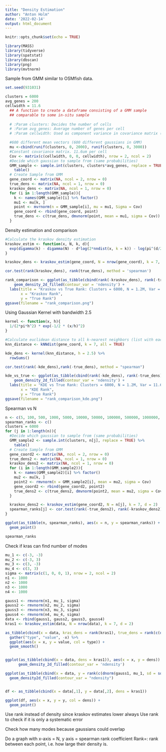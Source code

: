 ```yaml
---
title: "Density Estimation"
author: "Anton Holm"
date: '2022-02-14'
output: html_document
---
```


```r
knitr::opts_chunk$set(echo = TRUE)
```

```r
library(MASS)
library(tidyverse)
library(spatstat)
library(dbscan)
library(png)
library(mvtnorm)
```

Sample from GMM similar to OSMfish data.
```r
set.seed(931031)

clusters = 6000
avg_genes = 200
cellwidth = 11.6
  ## A function to create a dataframe consisting of a GMM sample
  ## comparable to some in-situ sample
  
  # :Param clusters: Decides the number of cells
  # :Param avg_genes: Average number of genes per cell
  # :Param cellwidth: Used as component variance in covariance matrix (cell width in um)

  #600 different mean vectors (600 different gaussians in GMM)
  mu <-cbind(runif(clusters, 0, 2000), runif(clusters, 0, 3000))
  #Constant covariance matrix. 11.6um per cell
  Cov <- matrix(c(cellwidth, 0, 0, cellwidth), nrow = 2, ncol = 2)
  #Decide which gaussian to sample from (same probabilities)
  GMM_sample <- sample.int(clusters, clusters*avg_genes, replace = TRUE) %>% 
    table()
  # Create Sample from GMM
  gene_coord <- matrix(NA, ncol = 2, nrow = 0)
  true_dens <- matrix(NA, ncol = 1, nrow = 0)
  kraskov_dens <- matrix(NA, ncol = 1, nrow = 0)
  for (i in 1:length(GMM_sample)){
    k <- names(GMM_sample)[i] %>% factor()
    mu1 <- mu[k, ]
    point <- mvrnorm(n = GMM_sample[i], mu = mu1, Sigma = Cov)
    gene_coord <- rbind(gene_coord, point)
    true_dens <- c(true_dens, dmvnorm(point, mean = mu1, sigma = Cov))
  }
```


Density estimation and comparison
```r
#Calculate the kraskov density estimation
kraskov_estim <- function(x, N, k, d){
  exp(digamma(k) - digamma(N) - d*log(2*nndist(x, k = k)) - log(pi^(d/2)/gamma(1 + d/2)))
}

kraskov_dens <- kraskov_estim(gene_coord, N = nrow(gene_coord), k = 7, d = 2)

cor.test(rank(kraskov_dens), rank(true_dens), method = 'spearman')

rank_comparison <- ggplot(as_tibble(cbind(rank(-kraskov_dens), rank(-true_dens))), aes(x = V1, y = V2)) +
    geom_density_2d_filled(contour_var = 'ndensity') +
  labs(title = "Kraskov vs True Rank: Clusters = 6000, N = 1.2M, Var = 11.6",
       x = "Kraskov Rank",
       y = "True Rank")
ggsave(filename = "rank_comparison.png")
```

Using Gaussian Kernel with bandwidth 2.5

```r
kernel <- function(x, h){
  1/(2*pi*h^2) * exp(-1/2 * (x/h)^2)
}

#Calculate euclidean distance to all k-nearest neighbors (list with each gene-type in the list)
knn_distance <- kNNdist(gene_coord, k = 7, all = TRUE)

kde_dens <- kernel(knn_distance, h = 2.5) %>% 
  rowSums()

cor.test(rank(-kde_dens),rank(-true_dens), method = "spearman")

kde_vs_true <- ggplot(as_tibble(cbind(rank(-kde_dens), rank(-true_dens))), aes(x = V1, y = V2)) +
    geom_density_2d_filled(contour_var = 'ndensity') +
  labs(title = "KDE vs True Rank: Clusters = 6000, N = 1.2M, Var = 11.6",
       x = "KDE Rank",
       y = "True Rank")
ggsave(filename = "rank_comparison_kde.png")

```



Spearman vs N

```r
n <- c(5, 100, 500, 1000, 5000, 10000, 50000, 100000, 500000, 1000000, 3000000)
spearman_ranks <- c()
clusters = 6000
for (j in 1:length(n)){
  #Decide which gaussian to sample from (same probabilities)
  GMM_sample2 <- sample.int(clusters, n[j], replace = TRUE) %>% 
    table()
  # Create Sample from GMM
  gene_coord2 <- matrix(NA, ncol = 2, nrow = 0)
  true_dens2 <- matrix(NA, ncol = 1, nrow = 0)
  kraskov_dens2 <- matrix(NA, ncol = 1, nrow = 0)
  for (i in 1:length(GMM_sample2)){
    k <- names(GMM_sample2)[i] %>% factor()
    mu2 <- mu[k, ]
    point2 <- rmvnorm(n = GMM_sample2[i], mean = mu2, sigma = Cov)
    gene_coord2 <- rbind(gene_coord2, point2)
    true_dens2 <- c(true_dens2, dmvnorm(point2, mean = mu2, sigma = Cov))
  }

  kraskov_dens2 <- kraskov_estim(gene_coord2, N = n[j], k = 7, d = 2)
  spearman_ranks[j] <- cor.test(rank(-true_dens2), rank(-kraskov_dens2), method = "spearman", ties.method = "average")$estimate
}

ggplot(as_tibble(n, spearman_ranks), aes(x = n, y = spearman_ranks)) +
  geom_point()

spearman_ranks
```






Check if kras can find number of modes
```r
mu_1 <- c(-3, -3)
mu_2 <- c(-3, 3)
mu_3 <- c(3, -3)
mu_4 <- c(3, 3)
sigma <- matrix(c(1, 0, 0, 1), nrow = 2, ncol = 2)
n1 <- 1000
n2 <- 1000
n3 <- 1000
n4 <- 1000

gauss1 <- rmvnorm(n1, mu_1, sigma)
gauss2 <- rmvnorm(n2, mu_2, sigma)
gauss3 <- rmvnorm(n3, mu_3, sigma)
gauss4 <- rmvnorm(n4, mu_4, sigma)
data <- rbind(gauss1, gauss2, gauss3, gauss4)
kras1 <- kraskov_estim(data, N = nrow(data), k = 7, d = 2)

as_tibble(cbind(x = data, kras_dens = rank(kras1), true_dens = rank(c(dnorm(gauss1, mu_1, sd = sqrt(11.6)), dnorm(gauss2, mu_2, sd = sqrt(11.6)))))) %>% 
  gather("type", "value", -x) %>% 
  ggplot(aes(x = x, y = value, col = type)) +
  geom_smooth()


ggplot(as_tibble(cbind(x = data, dens = kras1)), aes(x = x, y = dens)) +
      geom_density_2d_filled(contour_var = 'ndensity')

ggplot(as_tibble(cbind(x = data, y = rank(c(dnorm(gauss1, mu_1, sd = sqrt(11.6)), dnorm(gauss2, mu_2, sd = sqrt(11.6)))))), aes(x = x, y = y)) +
  geom_density2d_filled(contour_var = "ndensity")


df <- as_tibble(cbind(x = data[,1], y = data[,2], dens = kras1))

ggplot(df, aes(x = x, y = y, col = dens)) +
  geom_point()
```

Use rank instead of density since kraskov estimates lower always
Use rank to check if it is only a systematic error

Check how many modes because gaussians could overlap

Do a graph with x-axis = N, y axis = spearman rank coefficient 
Rank=: rank between each point, i.e. how large their density is.
